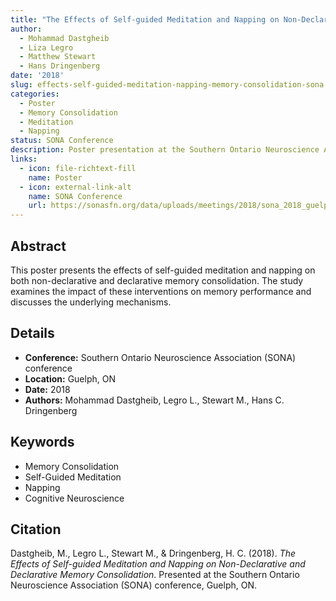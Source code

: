 ```yaml
---
title: "The Effects of Self-guided Meditation and Napping on Non-Declarative and Declarative Memory Consolidation"
author:
  - Mohammad Dastgheib
  - Liza Legro
  - Matthew Stewart 
  - Hans Dringenberg
date: '2018'
slug: effects-self-guided-meditation-napping-memory-consolidation-sona
categories:
  - Poster
  - Memory Consolidation
  - Meditation
  - Napping
status: SONA Conference
description: Poster presentation at the Southern Ontario Neuroscience Association (SONA) conference.
links:
  - icon: file-richtext-fill
    name: Poster
  - icon: external-link-alt
    name: SONA Conference
    url: https://sonasfn.org/data/uploads/meetings/2018/sona_2018_guelph_program_with_abstracts.pdf
---
```


## Abstract

This poster presents the effects of self-guided meditation and napping on both non-declarative and declarative memory consolidation. The study examines the impact of these interventions on memory performance and discusses the underlying mechanisms.

## Details

- **Conference:** Southern Ontario Neuroscience Association (SONA) conference
- **Location:** Guelph, ON
- **Date:** 2018
- **Authors:** Mohammad Dastgheib, Legro L., Stewart M., Hans C. Dringenberg

## Keywords

- Memory Consolidation
- Self-Guided Meditation
- Napping
- Cognitive Neuroscience

## Citation

Dastgheib, M., Legro L., Stewart M., & Dringenberg, H. C. (2018). *The Effects of Self-guided Meditation and Napping on Non-Declarative and Declarative Memory Consolidation*. Presented at the Southern Ontario Neuroscience Association (SONA) conference, Guelph, ON.